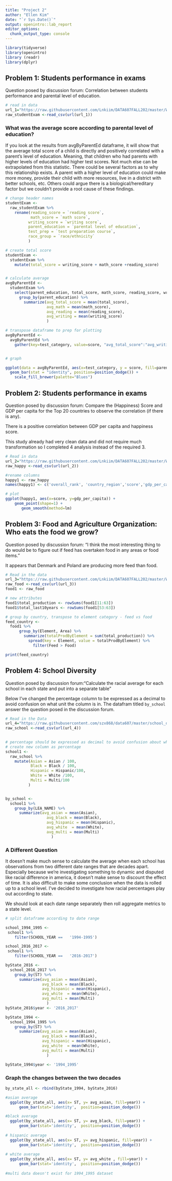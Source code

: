 ```yaml
---
title: "Project 2"
author: "Ellen Kim"
date: "`r Sys.Date()`"
output: openintro::lab_report
editor_options: 
  chunk_output_type: console
---
```


```r
library(tidyverse)
library(openintro)
library (readr)
library(dplyr)
```

## Problem 1: Students performance in exams
Question posed by discussion forum: Correlation between students performance and parental level of education.



```r

# read in data
url_1="https://raw.githubusercontent.com/Lnkiim/DATA607FALL202/master/Week6/StudentsPerformance.csv"
raw_studentExam <-read_csv(url(url_1))
```

### What was the average score according to parental level of education?

If you look at the results from avgByParentEd dataframe, it will show that the average total score of a child is directly and positively correlated with a parent's level of education. Meaning, that children who had parents with higher levels of education had higher test scores. Not much else can be extrapolated from this statistic. There could be several factors as to why this relationship exists. A parent with a higher level of education could make more money, provide their child with more resources, live in a district with better schools, etc. Others could argue there is a biological/hereditary factor but we couldn't provide a root cause of these findings. 
 
```r
# change header names
studentExam <-
  raw_studentExam %>%
    rename(reading_score = `reading score`,
           math_score = `math score`,
          writing_score = `writing score`,
          parent_education = `parental level of education`,
          test_prep = `test preparation course`,
          race_group = `race/ethnicity`
          )

# create total score
studentExam <-
  studentExam %>%
    mutate(total_score = writing_score + math_score +reading_score)


# calculate average
avgByParentEd <- 
  studentExam %>%
    select(parent_education, total_score, math_score, reading_score, writing_score) %>%
      group_by(parent_education) %>%
        summarize(avg_total_score = mean(total_score),
                  avg_math = mean(math_score),
                  avg_reading = mean(reading_score),
                  avg_writing = mean(writing_score)
                  )

# transpose dataframe to prep for plotting
avgByParentEd <- 
  avgByParentEd %>%
    gather(key=test_category, value=score, "avg_total_score":"avg_writing")


# graph

ggplot(data = avgByParentEd, aes(x=test_category, y = score, fill=parent_education)) +
  geom_bar(stat = "identity", position=position_dodge()) + 
    scale_fill_brewer(palette="Blues")

```

 


## Problem 2: Students performance in exams
Question posed by discussion forum: Compare the (Happiness) Score and GDP per capita for the Top 20 countries to observe the correlation (if there is any).

There is a positive correlation between GDP per capita and happiness score. 

This study already had very clean data and did not require much transformation so I completed 4 analysis instead of the required 3. 
 
```r

# Read in data
url_2="https://raw.githubusercontent.com/Lnkiim/DATA607FALL202/master/Week6/happiness2019.csv"
raw_happy <-read_csv(url(url_2))
```


```r
#rename columns
happy1 <- raw_happy
names(happy1) <- c('overall_rank', 'country_region','score','gdp_per_capita', 'social_support', 'health_life_expectancy', 'freedom_choice', 'generosity', 'corruption_perception')

# plot
ggplot(happy1, aes(x=score, y=gdp_per_capita)) +
    geom_point(shape=1) +
       geom_smooth(method=lm)

```
 
 
## Problem 3: Food and Agriculture Organization: Who eats the food we grow?
Question posed by discussion forum: "I think the most interesting thing to do would be to figure out if feed has overtaken food in any areas or food items."

 It appears that Denmark and Poland are producing more feed than food. 


```r
# Read in the data
url_3="https://raw.githubusercontent.com/Lnkiim/DATA607FALL202/master/Week6/FAO.csv"
raw_food <-read_csv(url(url_3))
food1 <- raw_food

# new attributes
food1$total_production <- rowSums(food1[11:63])
food1$total_last10years <- rowSums(food1[53:63])

# group by country, transpose to element category - feed vs food
feed_country <-
  food1 %>% 
      group_by(Element, Area) %>% 
        summarize(totalProdByElement = sum(total_production)) %>%
          spread(key = Element, value = totalProdByElement) %>%
            filter(Feed > Food)

print(feed_country)

```



## Problem 4: School Diversity
Question posed by discussion forum:"Calculate the racial average for each school in each state and put into a separate table"

Below I've changed the percentage column to be expressed as a decimal to avoid confusion on what unit the column is in. 
The datafram titled `by_school` answer the question posed in the discussion forum.

```r
# Read in the Data
url_4="https://raw.githubusercontent.com/szx868/data607/master/school_diversity.csv"
raw_school <-read_csv(url(url_4))
 

# percentage should be expressed as decimal to avoid confusion about what unit this column is in
# create new column as percentage
school1 <-
  raw_school %>%
    mutate(Asian = Asian / 100,
           Black = Black / 100,
           Hispanic = Hispanic/100,
           White = White /100,
           Multi = Multi/100
          )


by_school <-
  school1 %>%
    group_by(LEA_NAME) %>%
      summarize(avg_asian = mean(Asian),
                  avg_black = mean(Black),
                  avg_hispanic = mean(Hispanic),
                  avg_white  = mean(White),
                  avg_multi = mean(Multi)
                    )

```

### A Different Question

It doesn't make much sense to calculate the average when each school has observations from two different date ranges that are decades apart. Especially because we're investigating something to dynamic and disputed like racial difference in america, it doesn't make sense to discount the effect of time. It is also difficult to make some conclusion when the data is rolled up to a school level. I've decided to investigate how racial percentages play out according to state. 

We should look at each date range separately then roll aggregate metrics to a state level.

```r

# split dataframe according to date range

school_1994_1995 <-
 school1 %>% 
    filter(SCHOOL_YEAR == 	'1994-1995')

school_2016_2017 <-
 school1 %>% 
    filter(SCHOOL_YEAR == 	'2016-2017')

byState_2016 <-
  school_2016_2017 %>%
    group_by(ST) %>%
      summarize(avg_asian = mean(Asian),
                avg_black = mean(Black),
                avg_hispanic = mean(Hispanic),
                avg_white  = mean(White),
                avg_multi = mean(Multi)
                  )
byState_2016$year <- '2016_2017'

byState_1994 <-
  school_1994_1995 %>%
    group_by(ST) %>%
      summarize(avg_asian = mean(Asian),
                avg_black = mean(Black),
                avg_hispanic = mean(Hispanic),
                avg_white  = mean(White),
                avg_multi = mean(Multi)
                  )

byState_1994$year <- '1994_1995'

```

### Graph the changes between the two decades

```r
by_state_all <- rbind(byState_1994, byState_2016)

#asian average
  ggplot(by_state_all, aes(x= ST, y= avg_asian, fill=year)) +
	  geom_bar(stat='identity',  position=position_dodge()) 

#black average
  ggplot(by_state_all, aes(x= ST, y= avg_black, fill=year)) +
	  geom_bar(stat='identity',  position=position_dodge()) 
  
# hispanic average
  ggplot(by_state_all, aes(x= ST, y= avg_hispanic, fill=year)) +
	  geom_bar(stat='identity',  position=position_dodge()) 
  
# white average
  ggplot(by_state_all, aes(x= ST, y= avg_white , fill=year)) +
	  geom_bar(stat='identity',  position=position_dodge()) 
  
#multi data doesn't exist for 1994_1995 dataset
  
```



